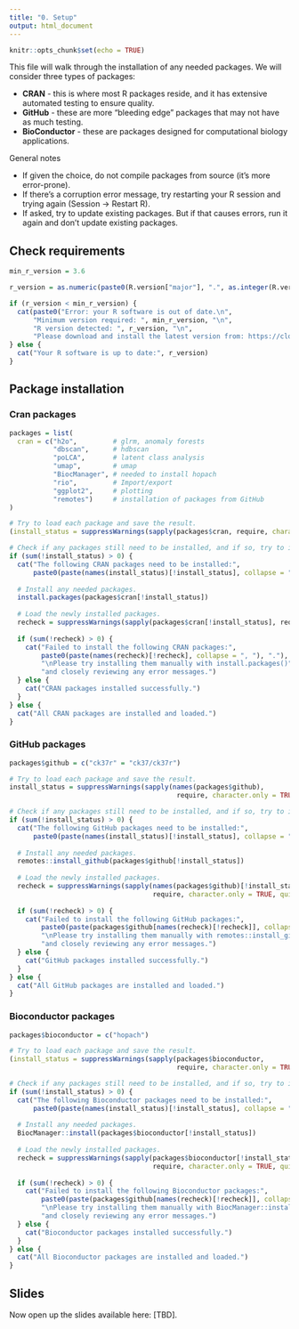 ```yaml
---
title: "0. Setup"
output: html_document
---
```


```r
knitr::opts_chunk$set(echo = TRUE)
```

This file will walk through the installation of any needed packages. We will consider three types of packages:

 * **CRAN** - this is where most R packages reside, and it has extensive automated testing to ensure quality.
 * **GitHub** - these are more "bleeding edge" packages that may not have as much testing.
 * **BioConductor** - these are packages designed for computational biology applications.

General notes

 * If given the choice, do not compile packages from source (it's more error-prone).
 * If there's a corruption error message, try restarting your R session and trying again (Session -> Restart R).
 * If asked, try to update existing packages. But if that causes errors, run it again and don't update existing packages.

## Check requirements

```r
min_r_version = 3.6

r_version = as.numeric(paste0(R.version["major"], ".", as.integer(R.version["minor"])))

if (r_version < min_r_version) {
  cat(paste0("Error: your R software is out of date.\n",
      "Minimum version required: ", min_r_version, "\n",
      "R version detected: ", r_version, "\n",
      "Please download and install the latest version from: https://cloud.r-project.org/"))
} else {
  cat("Your R software is up to date:", r_version)
}
```

## Package installation

### Cran packages

```r
packages = list(
  cran = c("h2o",         # glrm, anomaly forests
           "dbscan",      # hdbscan
           "poLCA",       # latent class analysis
           "umap",        # umap
           "BiocManager", # needed to install hopach
           "rio",         # Import/export
           "ggplot2",     # plotting
           "remotes")     # installation of packages from GitHub
)

# Try to load each package and save the result.
(install_status = suppressWarnings(sapply(packages$cran, require, character.only = TRUE, quietly = TRUE)))

# Check if any packages still need to be installed, and if so, try to install them.
if (sum(!install_status) > 0) {
  cat("The following CRAN packages need to be installed:",
      paste0(paste(names(install_status)[!install_status], collapse = ", "), ".\n"))
  
  # Install any needed packages.
  install.packages(packages$cran[!install_status])
  
  # Load the newly installed packages.
  recheck = suppressWarnings(sapply(packages$cran[!install_status], require, character.only = TRUE, quietly = TRUE))
  
  if (sum(!recheck) > 0) {
    cat("Failed to install the following CRAN packages:",
        paste0(paste(names(recheck)[!recheck], collapse = ", "), "."),
        "\nPlease try installing them manually with install.packages()",
        "and closely reviewing any error messages.")
  } else {
    cat("CRAN packages installed successfully.")
  }
} else {
  cat("All CRAN packages are installed and loaded.")
}

```

### GitHub packages

```r
packages$github = c("ck37r" = "ck37/ck37r")

# Try to load each package and save the result.
install_status = suppressWarnings(sapply(names(packages$github),
                                          require, character.only = TRUE, quietly = TRUE))

# Check if any packages still need to be installed, and if so, try to install them.
if (sum(!install_status) > 0) {
  cat("The following GitHub packages need to be installed:",
      paste0(paste(names(install_status)[!install_status], collapse = ", "), "."))
  
  # Install any needed packages.
  remotes::install_github(packages$github[!install_status])
  
  # Load the newly installed packages.
  recheck = suppressWarnings(sapply(names(packages$github)[!install_status],
                                    require, character.only = TRUE, quietly = TRUE))
  
  if (sum(!recheck) > 0) {
    cat("Failed to install the following GitHub packages:",
        paste0(paste(packages$github[names(recheck)[!recheck]], collapse = ", "), "."),
        "\nPlease try installing them manually with remotes::install_github()",
        "and closely reviewing any error messages.")
  } else {
    cat("GitHub packages installed successfully.")
  }
} else {
  cat("All GitHub packages are installed and loaded.")
}
```

### Bioconductor packages

```r
packages$bioconductor = c("hopach")

# Try to load each package and save the result.
(install_status = suppressWarnings(sapply(packages$bioconductor,
                                          require, character.only = TRUE, quietly = TRUE)))

# Check if any packages still need to be installed, and if so, try to install them.
if (sum(!install_status) > 0) {
  cat("The following Bioconductor packages need to be installed:",
      paste0(paste(names(install_status)[!install_status], collapse = ", "), "."))
  
  # Install any needed packages.
  BiocManager::install(packages$bioconductor[!install_status])
  
  # Load the newly installed packages.
  recheck = suppressWarnings(sapply(packages$bioconductor[!install_status],
                                    require, character.only = TRUE, quietly = TRUE))
  
  if (sum(!recheck) > 0) {
    cat("Failed to install the following Bioconductor packages:",
        paste0(paste(packages$github[names(recheck)[!recheck]], collapse = ", "), "."),
        "\nPlease try installing them manually with BiocManager::install()",
        "and closely reviewing any error messages.")
  } else {
    cat("Bioconductor packages installed successfully.")
  }
} else {
  cat("All Bioconductor packages are installed and loaded.")
}
```

## Slides

Now open up the slides available here: [TBD].
